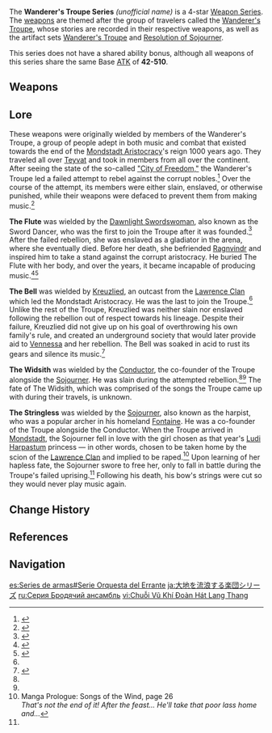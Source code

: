{{Weapon Series Infobox
|quality  = 4
|region  = Mondstadt
|region2 = Teyvat
|naming  = Musical
|lore    = [[Wanderer's Troupe (Faction)|Wanderer's Troupe]]
|other   = Base ATK: 42–510
}}
The '''Wanderer's Troupe Series''' ''(unofficial name)'' is a 4-star [[Weapon Series]]. The [[weapons]] are themed after the group of travelers called the [[Wanderer's Troupe (Faction)|Wanderer's Troupe]], whose stories are recorded in their respective weapons, as well as the artifact sets [[Wanderer's Troupe]] and [[Resolution of Sojourner]].

This series does not have a shared ability bonus, although all weapons of this series share the same Base [[ATK]] of '''42-510'''.

==Weapons==
{{Weapons by Category Table|type=Wanderer's Troupe Series}}

==Lore==
{{See also|Wanderer's Troupe (Faction)}}
These weapons were originally wielded by members of the Wanderer's Troupe, a group of people adept in both music and combat that existed towards the end of the [[Mondstadt Aristocracy]]'s reign 1000 years ago. They traveled all over [[Teyvat]] and took in members from all over the continent. After seeing the state of the so-called [[Mondstadt City|"City of Freedom,"]] the Wanderer's Troupe led a failed attempt to rebel against the corrupt nobles.<ref name="Widsith">{{Ref/Weapon|The Widsith}}</ref> Over the course of the attempt, its members were either slain, enslaved, or otherwise punished, while their weapons were defaced to prevent them from making music.<ref name="WT">{{Ref/ArtiSet|Wanderer's Troupe}}</ref>

'''The Flute''' was wielded by the [[Dawnlight Swordswoman]], also known as the Sword Dancer, who was the first to join the Troupe after it was founded.<ref name="RoS">{{Ref/ArtiSet|Resolution of Sojourner}}</ref> After the failed rebellion, she was enslaved as a gladiator in the arena, where she eventually died. Before her death, she befriended [[Ragnvindr]] and inspired him to take a stand against the corrupt aristocracy. He buried The Flute with her body, and over the years, it became incapable of producing music.<ref>{{Ref/Book|Ballads of the Squire}}</ref><ref>{{Ref/Weapon|The Flute}}</ref>

'''The Bell''' was wielded by [[Kreuzlied]], an outcast from the [[Lawrence Clan]] which led the Mondstadt Aristocracy. He was the last to join the Troupe.<ref name="RoS" /> Unlike the rest of the Troupe, Kreuzlied was neither slain nor enslaved following the rebellion out of respect towards his lineage. Despite their failure, Kreuzlied did not give up on his goal of overthrowing his own family's rule, and created an underground society that would later provide aid to [[Vennessa]] and her rebellion. The Bell was soaked in acid to rust its gears and silence its music.<ref name="The Bell">{{Ref/Weapon|The Bell}}</ref>

'''The Widsith''' was wielded by the [[Conductor]], the co-founder of the Troupe alongside the [[Sojourner]]. He was slain during the attempted rebellion.<ref name="Widsith" /><ref name="WT" /> The fate of The Widsith, which was comprised of the songs the Troupe came up with during their travels, is unknown.

'''The Stringless''' was wielded by the [[Sojourner]], also known as the harpist, who was a popular archer in his homeland [[Fontaine]]. He was a co-founder of the Troupe alongside the Conductor. When the Troupe arrived in [[Mondstadt]], the Sojourner fell in love with the girl chosen as that year's [[Ludi Harpastum]] princess &mdash; in other words, chosen to be taken home by the scion of the [[Lawrence Clan]] and implied to be raped.<ref>Manga Prologue: Songs of the Wind, page 26<br>''That's not the end of it! After the feast... He'll take that poor lass home and...''</ref> Upon learning of her hapless fate, the Sojourner swore to free her, only to fall in battle during the Troupe's failed uprising.<ref name="RoS" /> Following his death, his bow's strings were cut so they would never play music again.

==Change History==
{{Change History|1.0}}

==References==
{{Reflist}}

==Navigation==
{{Weapon Series Navbox}}

[[es:Series de armas#Serie Orquesta del Errante]]
[[ja:大地を流浪する楽団シリーズ]]
[[ru:Серия Бродячий ансамбль]]
[[vi:Chuỗi Vũ Khí Đoàn Hát Lang Thang]]
